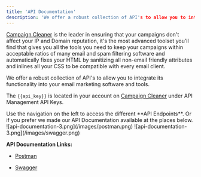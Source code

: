```yaml
---
title: 'API Documentation'
description: 'We offer a robust collection of API's to allow you to integrate its functionality into your email marketing software and tools'
---
```


[Campaign Cleaner](https://campaigncleaner.com) is the leader in ensuring that your campaigns don't affect your IP and Domain reputation, it's the most advanced toolset you'll find that gives you all the tools you need to keep your campaigns within acceptable ratios of many email and spam filtering software and automatically fixes your HTML by sanitizing all non-email friendly attributes and inlines all your CSS to be compatible with every email client.

We offer a robust collection of API's to allow you to integrate its functionality into your email marketing software and tools.

The `{{api_key}}` is located in your account on [Campaign Cleaner](https://members.campaigncleaner.com) under API Management API Keys.

<Tip>
Use the navigation on the left to access the different **API Endpoints**.
</Tip>
Or if you prefer we made our API Documentation available at the places below.

<Card title="" horizontal="true" href="https://api-docs.campaigncleaner.com/">
  ![api-documentation-3.png](/images/postman.png)
</Card>
<Card title="" horizontal="true" href="https://campaign-cleaner.github.io/swagger/">
  ![api-documentation-3.png](/images/swagger.png)
</Card>

**API Documentation Links:**

- [Postman](https://api-docs.campaigncleaner.com/)

- [Swagger](https://campaign-cleaner.github.io/swagger/)
